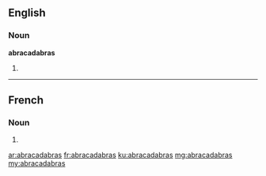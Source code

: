 ==English==

===Noun===
'''abracadabras'''

# {{plural of|abracadabra}}

----

==French==

===Noun===
{{head|fr|g=m-p}}

# {{plural of|abracadabra|lang=fr}}

[[ar:abracadabras]]
[[fr:abracadabras]]
[[ku:abracadabras]]
[[mg:abracadabras]]
[[my:abracadabras]]